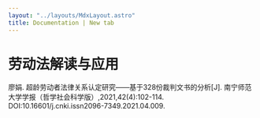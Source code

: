 ```yaml
---
layout: "../layouts/MdxLayout.astro"
title: Documentation | New tab
---
```


# 劳动法解读与应用

廖娟. 超龄劳动者法律关系认定研究——基于328份裁判文书的分析[J]. 南宁师范大学学报（哲学社会科学版）,2021,42(4):102-114. DOI:10.16601/j.cnki.issn2096-7349.2021.04.009.